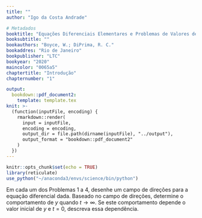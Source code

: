 ```yaml
---
title: ""
author: "Igo da Costa Andrade"

# Metadados
booktitle: "Equações Diferenciais Elementares e Problemas de Valores de Contorno"
booksubtitle: ""
bookauthors: "Boyce, W.; DiPrima, R. C."
bookaddres: "Rio de Janeiro"
bookpublisher: "LTC"
bookyear: "2020"
maincolor: "0065a5"
chaptertitle: "Introdução"
chapternumber: "1"

output: 
  bookdown::pdf_document2:
    template: template.tex
knit: >-
  (function(inputFile, encoding) {
    rmarkdown::render(
      input = inputFile,
      encoding = encoding,
      output_dir = file.path(dirname(inputFile), "../output"),
      output_format = "bookdown::pdf_document2"
    )
  })
---
```


```r
knitr::opts_chunk$set(echo = TRUE)
library(reticulate)
use_python("~/anaconda3/envs/science/bin/python")
```


\section*{PROBLEMAS}

Em cada um dos Problemas 1 a 4, desenhe um campo de direções para a equação diferencial dada. Baseado no campo de direções, determine o comportamento de $y$ quando $t \rightarrow \infty$. Se este comportamento depende o valor inicial de $y$ e $t = 0$, descreva essa dependência.

\begin{enumerate}
  \item $y^\prime = 3 - 2y$\\
  \iniSol
  Solução de equilíbrio: 
  \begin{align*}
    y^{\prime} (y^{*}) = 0 \Rightarrow 3 - 2y^{*} = 0 \Rightarrow y^{*} = \dfrac{3}{2}
  \end{align*}
  Como indica o campo de direções abaixo, $y \rightarrow y^{*} = \dfrac{3}{2}$ quando $t \rightarrow +\infty$, independente do valor inicial quando $t = 0$.
  \begin{center}
    \begin{tikzpicture}
      \def\yprime{3-2*y}
      \def\length{sqrt(1+(\yprime)^2)}
      \begin{axis}[
          view     = {0}{90},
          domain   = 0:4.5,
          y domain = 0:3,
          samples  = 12,
          xmax     = 5,
          ymax     = 3,
          xlabel=$y$, ylabel=$y^{\prime}$,
          clip=false
        ]
        \addplot3 [mainColor!50, quiver={u={(1/\length)}, v={(\yprime)/(\length)}, scale arrows=0.2, every arrow/.append style={-latex}}] (x,y,0);
        \addplot[mainColor, samples=5, ultra thick, no markers, domain=0:5] {3/2};
        \node[anchor=east] at (axis cs: 0, 3/2) {$\dfrac{3}{2}$};
      \end{axis}
    \end{tikzpicture}
  \end{center}
  \fimSol
  %%%% Fim do Problema 1
  \item $y^{\prime} = 2y - 3$\\
  \iniSol
  Solução de Equilíbrio:
  \begin{align*}
    y^{\prime} (y^{*}) = 0 \Rightarrow 2y^{*} - 3 = 0 \Rightarrow y^{*} = \dfrac{3}{2}
  \end{align*}
  Nesse caso, $y$ afasta-se da solução de equilíbrio, independentemente do valor inicial de $y$ quando $t = 0$. Como indica o campo de direções abaixo, $y \rightarrow -\infty$ para $y(t = 0) < \dfrac{3}{2}$ e $y \rightarrow +\infty$ para $y(t=0) > \dfrac{3}{2}$.
  
  \begin{center}
    \begin{tikzpicture}
      \def\yprime{2*y-3}
      \def\length{sqrt(1+(\yprime)^2)}
      \begin{axis}[
          view     = {0}{90},
          domain   = 0:4.5,
          y domain = 0:2.75,
          samples  = 12,
          xmax     = 5,
          ymax     = 3,
          xlabel=$y$, ylabel=$y^{\prime}$,
          clip=false
        ]
        \addplot3 [mainColor!50, quiver={u={(1/\length)}, v={(\yprime)/(\length)}, scale arrows=0.2, every arrow/.append style={-latex}}] (x,y,0);
        \addplot[mainColor, samples=5, ultra thick, no markers, domain=0:5] {3/2};
        \node[anchor=east] at (axis cs: 0, 3/2) {$\dfrac{3}{2}$};
      \end{axis}
    \end{tikzpicture}
  \end{center}
  \fimSol
  %%%% Fim do Problema 2
  \item $y^{\prime} = -1 - 2y$\\
  \iniSol
    Solução de Equilíbrio:
    \begin{align*}
      y^{\prime} (y^{*}) = 0 \Rightarrow -1 -2y^{*} = 0 \Rightarrow y^{*} = -\dfrac{1}{2}
    \end{align*}
    Como indica o campo de direções abaixo, todas as soluções tendem ao valor de equilíbrio $y^{*} = -\dfrac{1}{2}$ quando $t \rightarrow \infty$, independentemente do valor inicial quando $t = 0$.
    \begin{center}
      \begin{tikzpicture}
        \def\yprime{-1-2*y}
        \def\length{sqrt(1 +(\yprime)^2)}
        \begin{axis}[
          view      = {0}{90},
          domain    = 0:4.75,
          y domain  = -2:2,
          samples  = 12,
          xmax=5, ymax=2,
          xlabel=$y$, ylabel=$y^{\prime}$,
          clip=false
        ]
        \addplot3 [mainColor!50, quiver={u={(1/\length)}, v={(\yprime)/(\length)}, scale arrows=0.2, every arrow/.append style={-latex}}] (x,y,0);
        \addplot[mainColor, samples=5, ultra thick, no markers, domain=0:5] {-1/2};
        \node[anchor=east] at (axis cs: 0, -1/2) {$-\dfrac{1}{2}$};
        \end{axis}
      \end{tikzpicture}
    \end{center}
  \fimSol
  %%%% Fim do Problema 3
  \item $y^{\prime} = 1 + 2y$\\
  \iniSol
    Solução de Equilíbrio:
    \begin{align*}
      y^{\prime} (y^{*}) = 0 \Rightarrow 1 +2y^{*} = 0 \Rightarrow y^{*} = -\dfrac{1}{2}
    \end{align*}
    Nesse caso, $y$ afasta-se da solução de equilíbrio, independentemente do valor inicial de $y$ quando $t = 0$. Como indica o campo de direções abaixo, $y \rightarrow -\infty$ para $y(t = 0) < -\dfrac{1}{2}$ e $y \rightarrow +\infty$ para $y(t=0) > -\dfrac{1}{2}$.
    \begin{center}
      \begin{tikzpicture}
        \def\yprime{1+2*y}
        \def\length{sqrt(1 +(\yprime)^2)}
        \begin{axis}[
          view      = {0}{90},
          domain    = 0:4.75,
          y domain  = -2:1.75,
          samples  = 12,
          xmax=5, ymax=2,
          xlabel=$y$, ylabel=$y^{\prime}$,
          clip=false
        ]
        \addplot3 [mainColor!50, quiver={u={(1/\length)}, v={(\yprime)/(\length)}, scale arrows=0.2, every arrow/.append style={-latex}}] (x,y,0);
        \addplot[mainColor, samples=5, ultra thick, no markers, domain=0:5] {-1/2};
        \node[anchor=east] at (axis cs: 0, -1/2) {$-\dfrac{1}{2}$};
        \end{axis}
      \end{tikzpicture}
    \end{center}
  \fimSol
\end{enumerate}


